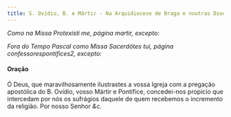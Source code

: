 ```yaml
---
title: S. Ovídio, B. e Mártir - Na Arquidiocese de Braga e noutras Dioceses
---
```


<em>Como na Missa Protexísti me, página martir, excepto:</em>

<em>
  Fora do Tempo Pascal como Missa Sacerdótes tui, página confessorespontifices2,
  excepto:
</em>

#### Oração

<div class="container-fluid">
  <div class="row">
    <span class="text-justify"></span>
<span class="text-justify">
      Ó Deus, que maravilhosamente ilustrastes a vossa Igreja com a pregação
      apostólica do B. Ovídio, vosso Mártir e Pontífice, concedei-nos propício
      que intercedam por nós os sufrágios daquele de quem recebemos o incremento
      da religião. Por nosso Senhor <em>&c.</em>
    </span>
</div>
